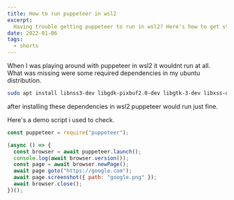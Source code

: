 ```yaml
---
title: How to run puppeteer in wsl2
excerpt:
  Having trouble getting puppeteer to run in wsl2? Here's how to get started.
date: 2022-01-06
tags: 
  - shorts
---
```


When I was playing around with puppeteer in wsl2 it wouldnt run at all. What was missing were some required dependencies in my ubuntu distribution.

```bash
sudo apt install libnss3-dev libgdk-pixbuf2.0-dev libgtk-3-dev libxss-dev
```

after installing these dependencies in wsl2 puppeteer would run just fine.

Here's a demo script i used to check.

```javascript
const puppeteer = require("puppeteer");

(async () => {
  const browser = await puppeteer.launch();
  console.log(await browser.version());
  const page = await browser.newPage();
  await page.goto("https://google.com");
  await page.screenshot({ path: "google.png" });
  await browser.close();
})();
```

